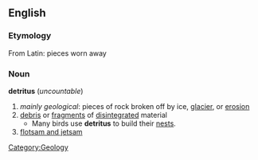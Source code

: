 == English ==
=== Etymology ===
From Latin: pieces worn away
=== Noun ===
'''detritus''' (''uncountable'')
# ''mainly geological'': pieces of rock broken off by ice, [[glacier]], or [[erosion]]
# [[debris]] or [[fragment]]s of [[disintegrated]] material
#* Many birds use '''detritus''' to build their [[nest]]s.
# [[flotsam and jetsam]]

[[Category:Geology]]